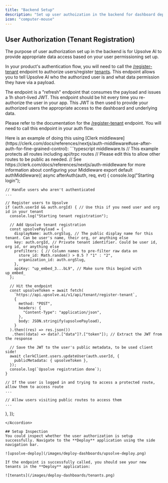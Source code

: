 ```yaml
---
title: "Backend Setup"
description: "Set up user authoization in the backend for dashboard deployment"
icon: "computer-mouse"
---
```


## User Authorization (Tenant Registration)

The purpose of user authorization set up in the backend is for Upsolve AI to provide appropriate data access based on your user permissioning set up.

In your product's authentication flow, you will need to call the [/register-tenant](/api-reference/endpoint/register-tenant-to-upsolve) endpoint to authorize users/register [tenants](/data-permissioning/tenancy-management#tenants).
This endpoint allows you to tell Upsolve AI who the authorized user is and what data permission they have via a payload.

The endpoint is a "refresh" endpoint that consumes the payload and issues a 1h short-lived JWT. This endpoint should be hit every time you re-authorize the user in your app. 
This JWT is then used to provide your authorized users the appropriate access to the dashboard and underlying data.

Please refer to the documentation for the [/register-tenant](/api-reference/endpoint/register-tenant-to-upsolve) endpoint.
You will need to call this endpoint in your auth flow.

<Accordion title="Example: Calling the /register-tenant using Clerk middleware">
Here is an example of doing this using [Clerk middleware](https://clerk.com/docs/references/nextjs/auth-middleware#use-after-auth-for-fine-grained-control):
  ```typescript middleware.ts
// This example protects all routes including api/trpc routes
// Please edit this to allow other routes to be public as needed.
// See https://clerk.com/docs/references/nextjs/auth-middleware for more information about configuring your Middleware
export default authMiddleware({
  async afterAuth(auth, req, evt) {
    console.log("Starting login");

    // Handle users who aren't authenticated
    ...

    // Register users to Upsolve
    if (auth.userId && auth.orgId) { // Use this if you need user and org id in your tenant
      console.log("Starting tenant registration");

      // Add Upsolve tenant registration
      const upsolvePayload = {
        displayName: auth.orgSlug, // The public display name for this tenant. Can be user's name, their org, or anything else
        key: auth.orgId, // Private tenant identifier. Could be user id, org id, or anything else
        prefilters: { // Column names to pre-filter raw data on
          store_id: Math.random() > 0.5 ? "1" : "2",
          organization_id: auth.orgSlug,
        },
        apiKey: "up_embed_3...bL9", // Make sure this begind with up_embed_
      };

      // Hit the endpoint
      const upsolveToken = await fetch(
        `https://api.upsolve.ai/v1/api/tenant/register-tenant`,
        {
          method: "POST",
          headers: {
            "Content-Type": "application/json",
          },
          body: JSON.stringify(upsolvePayload),
        }
      ).then((res) => res.json())
       .then((data) => data?.["data"]?.["token"]); // Extract the JWT from the response

      // Save the JWT to the user's public metadata, to be used client side!
      await clerkClient.users.updateUser(auth.userId, {
        publicMetadata: { upsolveToken },
      });
      console.log(`Upsolve registration done`);
    }

    // If the user is logged in and trying to access a protected route, allow them to access route
    ...

    // Allow users visiting public routes to access them
    ...
  },
});
```
</Accordion>

## Setup Inspection
You could inspect whether the user authorization is setup successfully. Navigate to the **Deploy** application using the side navigation bar.

![upsolve-deploy](/images/deploy-dashboards/upsolve-deploy.png)

If the endpoint is successfully called, you should see your new tenants in the **Deploy** application:

![tenants](/images/deploy-dashboards/tenants.png)